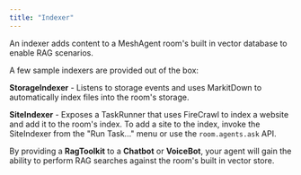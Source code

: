 ```yaml
---
title: "Indexer"
---
```


An indexer adds content to a MeshAgent room's built in vector database to enable RAG scenarios. 

A few sample indexers are provided out of the box:

**StorageIndexer** - Listens to storage events and uses MarkitDown to automatically index files into the room's storage.

**SiteIndexer** - Exposes a TaskRunner that uses FireCrawl to index a website and add it to the room's index. To add a site to the index, invoke
    the SiteIndexer from the "Run Task..." menu or use the ```room.agents.ask``` API.

By providing a **RagToolkit** to a **Chatbot** or **VoiceBot**, your agent will gain the ability to perform RAG searches against the room's
built in vector store.
